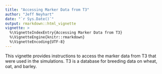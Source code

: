 ```yaml
---
title: "Accessing Marker Data from T3"
author: "Jeff Neyhart"
date: "`r Sys.Date()`"
output: rmarkdown::html_vignette
vignette: >
  %\VignetteIndexEntry{Accessing Marker Data from T3}
  %\VignetteEngine{knitr::rmarkdown}
  %\VignetteEncoding{UTF-8}
---
```


This vignette provides instructions to access the marker data from T3 that
were used in the simulations. T3 is a database for breeding data on wheat, oat,
and barley.



